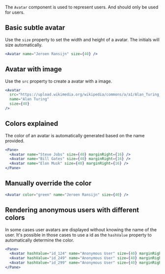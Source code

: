 The `Avatar` component is used to represent users.
And should only be used for users.

## Basic subtle avatar

Use the `size` property to set the width and height of a avatar.
The initials will size automatically.

```jsx
<Avatar name="Jeroen Ransijn" size={40} />
```

## Avatar with image

Use the `src` property to create a avatar with a image.

```jsx
<Avatar
  src="https://upload.wikimedia.org/wikipedia/commons/a/a1/Alan_Turing_Aged_16.jpg"
  name="Alan Turing"
  size={40}
/>
```

## Colors explained

The color of an avatar is automatically generated based on the name provided.

```jsx
<Pane>
  <Avatar name="Steve Jobs" size={40} marginRight={16} />
  <Avatar name="Bill Gates" size={40} marginRight={16} />
  <Avatar name="Elon Musk" size={40} marginRight={16} />
</Pane>
```

## Manually override the color

```jsx
<Avatar color="green" name="Jeroen Ransijn" size={40} />
```

## Rendering anonymous users with different colors

In some cases user avatars are displayed without knowing the name of the user.
It's possible in those cases to use a id as the `hashValue` property
to automatically determine the color.

```jsx
<Pane>
  <Avatar hashValue="id_124" name="Anonymous User" size={40} marginRight={16} />
  <Avatar hashValue="id_249" name="Anonymous User" size={40} marginRight={16} />
  <Avatar hashValue="id_299" name="Anonymous User" size={40} marginRight={16} />
</Pane>
```
